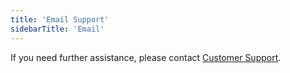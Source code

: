 ```yaml
---
title: 'Email Support'
sidebarTitle: 'Email'
---
```


If you need further assistance, please contact <a href="https://shipkit.app/contact" target="_blank">Customer Support</a>.
